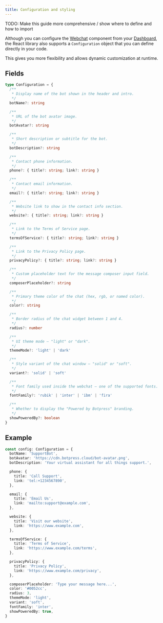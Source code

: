```yaml
---
title: Configuration and styling
---
```


TODO: Make this guide more comprehensive / show where to define and how to import

Although you can configure the [Webchat](/webchat/react-library/components/webchat) component from your [Dashboard](/learn/get-started/dashboard/), the React library also supports a `Configuration` object that you can define directly in your code.

This gives you more flexibility and allows dynamic customization at runtime.

## Fields

```ts
type Configuration = {
  /**
   * Display name of the bot shown in the header and intro.
   */
  botName?: string

  /**
   * URL of the bot avatar image.
   */
  botAvatar?: string

  /**
   * Short description or subtitle for the bot.
   */
  botDescription?: string

  /**
   * Contact phone information.
   */
  phone?: { title?: string; link?: string }

  /**
   * Contact email information.
   */
  email?: { title?: string; link?: string }

  /**
   * Website link to show in the contact info section.
   */
  website?: { title?: string; link?: string }

  /**
   * Link to the Terms of Service page.
   */
  termsOfService?: { title?: string; link?: string }

  /**
   * Link to the Privacy Policy page.
   */
  privacyPolicy?: { title?: string; link?: string }

  /**
   * Custom placeholder text for the message composer input field.
   */
  composerPlaceholder?: string

  /**
   * Primary theme color of the chat (hex, rgb, or named color).
   */
  color?: string

  /**
   * Border radius of the chat widget between 1 and 4.
   */
  radius?: number

  /**
   * UI theme mode — "light" or "dark".
   */
  themeMode?: 'light' | 'dark'

  /**
   * Style variant of the chat window — "solid" or "soft".
   */
  variant?: 'solid' | 'soft'

  /**
   * Font family used inside the webchat — one of the supported fonts.
   */
  fontFamily?: 'rubik' | 'inter' | 'ibm' | 'fira'

  /**
   * Whether to display the "Powered by Botpress" branding.
   */
  showPoweredBy?: boolean
}
```

## Example

```ts
const config: Configuration = {
  botName: 'SupportBot',
  botAvatar: 'https://cdn.botpress.cloud/bot-avatar.png',
  botDescription: 'Your virtual assistant for all things support.',

  phone: {
    title: 'Call Support',
    link: 'tel:+1234567890',
  },

  email: {
    title: 'Email Us',
    link: 'mailto:support@example.com',
  },

  website: {
    title: 'Visit our website',
    link: 'https://www.example.com',
  },

  termsOfService: {
    title: 'Terms of Service',
    link: 'https://www.example.com/terms',
  },

  privacyPolicy: {
    title: 'Privacy Policy',
    link: 'https://www.example.com/privacy',
  },

  composerPlaceholder: 'Type your message here...',
  color: '#0052cc',
  radius: 3,
  themeMode: 'light',
  variant: 'soft',
  fontFamily: 'inter',
  showPoweredBy: true,
}
```
